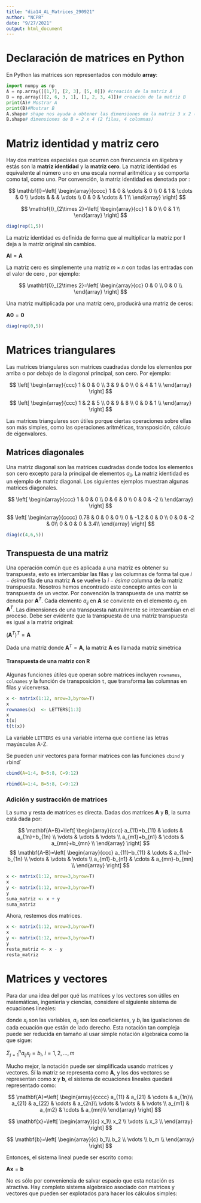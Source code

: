 ---
title: "dia14_AL_Matrices_290921"
author: "NCPR"
date: "9/27/2021"
output: html_document
---

# Declaración de matrices en Python 

En Python las matrices son representados con módulo **array**:


```{python}
import numpy as np 
A = np.array([[1,7], [2, 3], [5, 0]]) #creación de la matriz A
B = np.array([[2, 6, 3, 1], [1, 2, 3, 4]])# creación de la matriz B
print(A)# Mostrar A
print(B)#Mostrar B
A.shape# shape nos ayuda a obtener las dimensiones de la matriz 3 x 2 (3 filas, 2 columnas)
B.shape# dimensiones de B = 2 x 4 (2 filas, 4 columnas)
```


# Matriz identidad y matriz cero 

Hay dos matrices especiales que ocurren con frencuencia en álgebra y estás son la **matriz identidad** y la **matriz cero**. La matriz identidad es equivalente al número uno en una escala normal aritmética y se comporta como tal, como uno. Por convención, la matriz identidad es denotada por : 




$$
\mathbf{I}=\left[
\begin{array}{cccc}
   1 & 0 & \cdots &  0 \\
   0 & 1 & \cdots &  0 \\
   \vdots &  &  &   \vdots \\
   0 & 0 & \cdots &  1 \\
\end{array}
\right]
$$



$$
\mathbf{I}_{2\times 2}=\left[
\begin{array}{cc}
   1 & 0  \\
   0 & 1  \\
\end{array}
\right]
$$

```{r}
diag(rep(1,5))
```

La matriz identidad es definida de forma que al multiplicar la matriz por $\mathbf{I}$ deja a la matriz original sin cambios. 

$\mathbf{A}\mathbf{I}=\mathbf{A}$

La matriz cero es simplemente una matriz $m\times n$ con todas las entradas con el valor de cero , por ejemplo:

$$
\mathbf{0}_{2\times 2}=\left[
\begin{array}{cc}
   0 & 0  \\
   0 & 0  \\
\end{array}
\right]
$$

Una matriz multiplicada por una matriz cero, producirá una matriz de ceros:

$\mathbf{A}\mathbf{0}=\mathbf{0}$

```{r}
diag(rep(0,5))
```

# Matrices triangulares

Las matrices triangulares son matrices cuadradas donde los elementos por arriba o por debajo de la diagonal principal, son cero. Por ejemplo:


$$
\left[
\begin{array}{ccc}
   1 & 0 & 0 \\
   3 & 9 & 0 \\
   0 & 4 & 1 \\
\end{array}
\right]
$$

$$
\left[
\begin{array}{ccc}
   1 & 2 & 5 \\
   0 & 9 & 8 \\
   0 & 0 & 1 \\
\end{array}
\right]
$$

Las matrices triangulares son útiles porque ciertas operaciones sobre ellas son más simples, como las operaciones aritméticas, transposición, cálculo de eigenvalores. 


## Matrices diagonales 

Una matriz diagonal son las matrices cuadradas donde todos los elementos son cero excepto para la principal de elementos $a_{ii}$. La matriz identidad es un ejemplo de matriz diagonal. Los siguientes ejemplos muestran algunas matrices diagonales.

$$
\left[
\begin{array}{ccc}
   1 & 0 & 0 \\
   0 & 6 & 0 \\
   0 & 0 & -2 \\
\end{array}
\right]
$$

$$
\left[
\begin{array}{cccc}
   0.78 & 0 & 0 & 0 \\
   0 & -1.2 & 0 & 0 \\
   0 & 0 & -2 & 0\\
   0 & 0 & 0 & 3.4\\
\end{array}
\right]
$$

```{r}
diag(c(4,6,5))
```

## Transpuesta de una matriz

Una operación común que es aplicada a una matriz es obtener su transpuesta, esto es intercambiar las filas y las columnas de forma tal que $i-ésima$ fila de una matriz $\mathbf{A}$ se vuelve la $i-ésima$ columna de la matriz transpuesta. Nosotros hemos encontrado este concepto antes con la transpuesta de un vector. Por convención la transpuesta de una matriz se denota por $\mathbf{A}^T$. Cada elemento $a_{ij}$ en $\mathbf{A}$ se conviente en el elemento $a_{ji}$ en $\mathbf{A}^T$. Las dimensiones de una transpuesta naturalmente se intercambian en el proceso. Debe ser evidente que la transpuesta de una matriz transpuesta es igual a la matriz original:

$(\mathbf{A}^T)^{T}=\mathbf{A}$

Dada una matriz donde $\mathbf{A}^T=\mathbf{A}$, la matriz $\mathbf{A}$ es llamada matriz simétrica

#### Transpuesta de una matriz con R


Algunas funciones útiles que operan sobre matrices incluyen `rownames`, `colnames` y la función de transposición `t`, que transforma las columnas en filas y vicerversa. 

```{r}
x <- matrix(1:12, nrow=3,byrow=T)
x
rownames(x)  <- LETTERS[1:3]
x
t(x)
t(t(x))
```


La variable `LETTERS` es una variable interna que contiene las letras mayúsculas A-Z. 

Se pueden unir vectores para formar matrices con las funciones `cbind` y `r`bind`

```{r}
cbind(A=1:4, B=5:8, C=9:12)
```

```{r}
rbind(A=1:4, B=5:8, C=9:12)
```


### Adición y sustracción de matrices 

La suma y resta de matrices es directa. Dadas dos matrices $\mathbf{A}$ y  $\mathbf{B}$, la suma está dada por: 

$$
\mathbf{A+B}=\left[
\begin{array}{ccc}
a_{11}+b_{11} & \cdots &  a_{1n}+b_{1n} \\
\vdots & \vdots  &    \vdots \\
a_{m1}+b_{n1} & \cdots &  a_{mn}+b_{mn} \\
\end{array}
\right]
$$
$$
\mathbf{A-B}=\left[
\begin{array}{ccc}
a_{11}-b_{11} & \cdots &  a_{1n}-b_{1n} \\
\vdots & \vdots  &    \vdots \\
a_{m1}-b_{n1} & \cdots &  a_{mn}-b_{mn} \\
\end{array}
\right]
$$



```{r}
x <- matrix(1:12, nrow=3,byrow=T)
x
y <- matrix(1:12, nrow=3,byrow=T)
y
suma_matriz <- x + y
suma_matriz
```

Ahora, restemos dos matrices.

```{r}
x <- matrix(1:12, nrow=3,byrow=T)
x
y <- matrix(1:12, nrow=3,byrow=T)
y
resta_matriz <- x - y
resta_matriz
```




# Matrices y vectores

Para dar una idea del por qué las matrices y los vectores son útiles en matemáticas, ingeniería y ciencias, considere el siguiente sistema de ecuaciones lineales:

\begin{alignat*}{5}
  a_{11}x_1 & {}+{} & a_{12}x_2 & {}+{} & \cdots  &  {}+{} & a_{1n}x_n  &  {}={} & b_1 \\
  a_{21}x_1 & {}+{} & a_{22}x_2 & {}+{} & \cdots  &  {}+{} & a_{2n}x_n  &  {}={} & b_2 \\
            &      &            &       & \cdots  &        &            &        &      \\
  a_{m1}x_1 & {}+{} & a_{m2}x_2 & {}+{} & \cdots  &  {}+{} & a_{mn}x_n  &  {}={} & b_m \\
\end{alignat*}

donde $x_i$ son las variables, $a_{ij}$ son los coeficientes, y $b_i$ las igualaciones de cada ecuación que están de lado derecho. Esta notación tan compleja puede ser reducida en tamaño al usar simple notación algebraica como la que sigue:


$\Sigma_{j=1}^na_{ij}x_{j}=b_i$,  $i = 1,2,...,m$



Mucho mejor, la notación puede ser simplificada usando matrices y vectores. Sí la matriz se representa como $\mathbf{A}$, y los dos vectores se representan como $\mathbf{x}$ y $\mathbf{b}$, el sistema de ecuaciones lineales quedará representado como:

$$
\mathbf{A}=\left[
\begin{array}{cccc}
a_{11} & a_{21} & \cdots &  a_{1n}\\
a_{21} & a_{22} & \cdots &  a_{2n}\\
\vdots & \vdots  &  &   \vdots \\
a_{m1} & a_{m2} & \cdots &  a_{mn}\\
\end{array}
\right]
$$

$$
\mathbf{x}=\left[
\begin{array}{c}
   x_1\\
   x_2 \\
   \vdots \\
  x_3 \\
\end{array}
\right]
$$

$$
\mathbf{b}=\left[
\begin{array}{c}
   b_1\\
   b_2 \\
   \vdots \\
  b_m \\
\end{array}
\right]
$$

Entonces, el sistema lineal puede ser escrito como:

$\mathbf{A}\mathbf{x}=\mathbf{b}$

No es sólo por conveniencia de salvar espacio que esta notación es atractiva. Hay completo sistema algebraico asociado con matrices y vectores que pueden ser explotados para hacer los cálculos simples:


